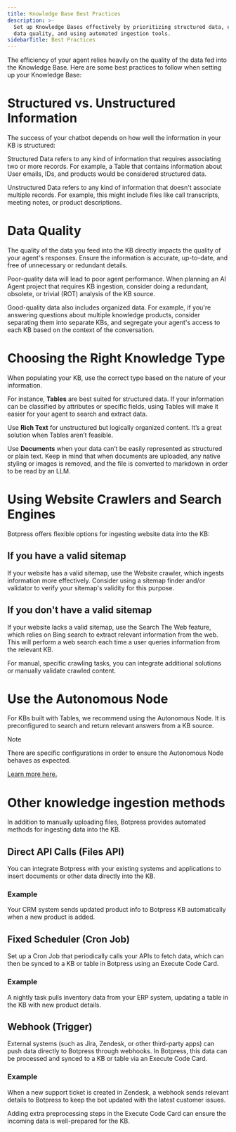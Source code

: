 ```yaml
---
title: Knowledge Base Best Practices
description: >-
  Set up Knowledge Bases effectively by prioritizing structured data, ensuring
  data quality, and using automated ingestion tools.
sidebarTitle: Best Practices
---
```


The efficiency of your agent relies heavily on the quality of the data fed into the Knowledge Base. Here are some best practices to follow when setting up your Knowledge Base:

# Structured vs. Unstructured Information

The success of your chatbot depends on how well the information in your KB is structured:

Structured Data refers to any kind of information that requires associating two or more records. For example, a Table that contains information about User emails, IDs, and products would be considered structured data.

Unstructured Data refers to any kind of information that doesn't associate multiple records. For example, this might include files like call transcripts, meeting notes, or product descriptions.

# Data Quality

The quality of the data you feed into the KB directly impacts the quality of your agent's responses. Ensure the information is accurate, up-to-date, and free of unnecessary or redundant details.

Poor-quality data will lead to poor agent performance. When planning an AI Agent project that requires KB ingestion, consider doing a redundant, obsolete, or trivial (ROT) analysis of the KB source.

Good-quality data also includes organized data. For example, if you're answering questions about multiple knowledge products, consider separating them into separate KBs, and segregate your agent's access to each KB based on the context of the conversation.

# Choosing the Right Knowledge Type

When populating your KB, use the correct type based on the nature of your information.

For instance, **Tables** are best suited for structured data. If your information can be classified by attributes or specific fields, using Tables will make it easier for your agent to search and extract data.

Use **Rich Text** for unstructured but logically organized content. It’s a great solution when Tables aren’t feasible.

Use **Documents** when your data can’t be easily represented as structured or plain text. Keep in mind that when documents are uploaded, any native styling or images is removed, and the file is converted to markdown in order to be read by an LLM.

# Using Website Crawlers and Search Engines

Botpress offers flexible options for ingesting website data into the KB:

## If you have a valid sitemap

If your website has a valid sitemap, use the Website crawler, which ingests information more effectively. Consider using a sitemap finder and/or validator to verify your sitemap's validity for this purpose.

## If you don't have a valid sitemap

If your website lacks a valid sitemap, use the Search The Web feature, which relies on Bing search to extract relevant information from the web. This will perform a web search each time a user queries information from the relevant KB.

For manual, specific crawling tasks, you can integrate additional solutions or manually validate crawled content.

# Use the Autonomous Node

For KBs built with Tables, we recommend using the Autonomous Node. It is preconfigured to search and return relevant answers from a KB source.

<Note>
Note

There are specific configurations in order to ensure the Autonomous Node behaves as expected.

[Learn more here.](/learn/reference/nodes/autonomous-node)
</Note>

# Other knowledge ingestion methods

In addition to manually uploading files, Botpress provides automated methods for ingesting data into the KB.

## Direct API Calls (Files API)

You can integrate Botpress with your existing systems and applications to insert documents or other data directly into the KB.

### Example

Your CRM system sends updated product info to Botpress KB automatically when a new product is added.

## Fixed Scheduler (Cron Job)

Set up a Cron Job that periodically calls your APIs to fetch data, which can then be synced to a KB or table in Botpress using an Execute Code Card.

### Example

A nightly task pulls inventory data from your ERP system, updating a table in the KB with new product details.

## Webhook (Trigger)

External systems (such as Jira, Zendesk, or other third-party apps) can push data directly to Botpress through webhooks. In Botpress, this data can be processed and synced to a KB or table via an Execute Code Card.

### Example

When a new support ticket is created in Zendesk, a webhook sends relevant details to Botpress to keep the bot updated with the latest customer issues.

Adding extra preprocessing steps in the Execute Code Card can ensure the incoming data is well-prepared for the KB.
